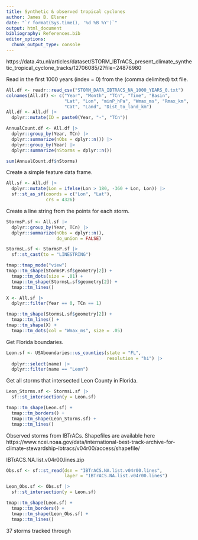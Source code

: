 ```yaml
---
title: Synthetic & observed tropical cyclones
author: James B. Elsner
date: "`r format(Sys.time(), '%d %B %Y')`"
output: html_document
bibliography: References.bib
editor_options: 
  chunk_output_type: console
---
```


https://data.4tu.nl/articles/dataset/STORM_IBTrACS_present_climate_synthetic_tropical_cyclone_tracks/12706085/2?file=24876980

Read in the first 1000 years (index = 0) from the (comma delimited) txt file.
```r
All.df <- readr::read_csv("STORM_DATA_IBTRACS_NA_1000_YEARS_0.txt")
colnames(All.df) <- c("Year", "Month", "TCn", "Time", "Basin",
                      "Lat", "Lon", "minP_hPa", "Wmax_ms", "Rmax_km",
                      "Cat", "Land", "Dist_to_land_km")
All.df <- All.df |>
  dplyr::mutate(ID = paste0(Year, "-", "TCn"))

AnnualCount.df <- All.df |>
  dplyr::group_by(Year, TCn) |>
  dplyr::summarize(nObs = dplyr::n()) |>
  dplyr::group_by(Year) |>
  dplyr::summarize(nStorms = dplyr::n())

sum(AnnualCount.df$nStorms)
```

Create a simple feature data frame.
```r
All.sf <- All.df |>
  dplyr::mutate(Lon = ifelse(Lon > 180, -360 + Lon, Lon)) |>
  sf::st_as_sf(coords = c("Lon", "Lat"),
               crs = 4326)
```

Create a line string from the points for each storm.
```r
StormsP.sf <- All.sf |>
  dplyr::group_by(Year, TCn) |>
  dplyr::summarize(nObs = dplyr::n(),
                   do_union = FALSE) 

StormsL.sf <- StormsP.sf |>
  sf::st_cast(to = "LINESTRING")

tmap::tmap_mode("view")
tmap::tm_shape(StormsP.sf$geometry[2]) +
  tmap::tm_dots(size = .01) +
  tmap::tm_shape(StormsL.sf$geometry[2]) +
  tmap::tm_lines()

X <- All.sf |>
  dplyr::filter(Year == 0, TCn == 1)

tmap::tm_shape(StormsL.sf$geometry[2]) +
  tmap::tm_lines() +
tmap::tm_shape(X) +
  tmap::tm_dots(col = "Wmax_ms", size = .05)


```

Get Florida boundaries.
```r
Leon.sf <- USAboundaries::us_counties(state = "FL",
                                      resolution = "hi") |>
  dplyr::select(name) |>
  dplyr::filter(name == "Leon")
```

Get all storms that intersected Leon County in Florida.
```r
Leon_Storms.sf <- StormsL.sf |>
  sf::st_intersection(y = Leon.sf)

tmap::tm_shape(Leon.sf) +
  tmap::tm_borders() +
  tmap::tm_shape(Leon_Storms.sf) +
  tmap::tm_lines()
```

Observed storms from IBTrACs. Shapefiles are available here https://www.ncei.noaa.gov/data/international-best-track-archive-for-climate-stewardship-ibtracs/v04r00/access/shapefile/

IBTrACS.NA.list.v04r00.lines.zip

```r
Obs.sf <- sf::st_read(dsn = "IBTrACS.NA.list.v04r00.lines", 
                      layer = "IBTrACS.NA.list.v04r00.lines")
```

```r
Leon_Obs.sf <- Obs.sf |>
  sf::st_intersection(y = Leon.sf)

tmap::tm_shape(Leon.sf) +
  tmap::tm_borders() +
  tmap::tm_shape(Leon_Obs.sf) +
  tmap::tm_lines()
```

37 storms tracked through